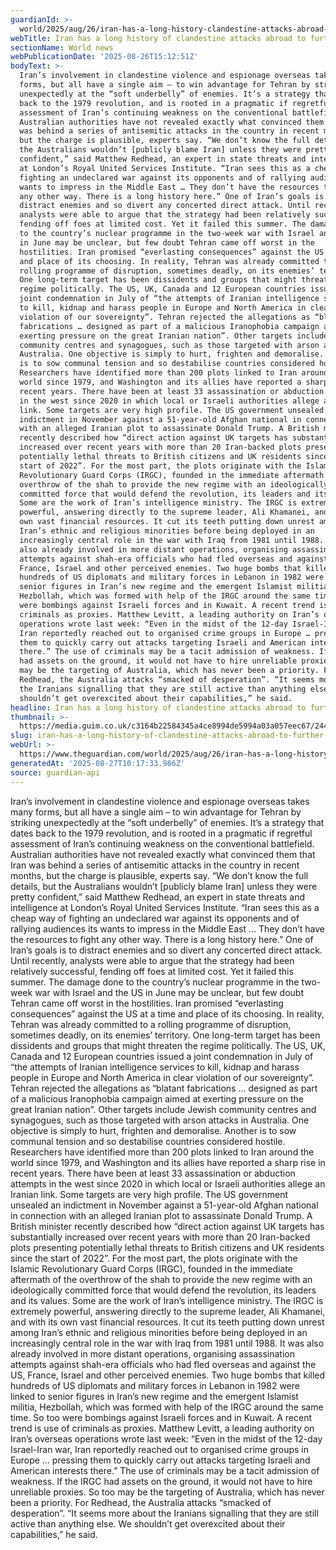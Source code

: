 ```yaml
---
guardianId: >-
  world/2025/aug/26/iran-has-a-long-history-clandestine-attacks-abroad-to-further-its-ends
webTitle: Iran has a long history of clandestine attacks abroad to further its ends
sectionName: World news
webPublicationDate: '2025-08-26T15:12:51Z'
bodyText: >-
  Iran’s involvement in clandestine violence and espionage overseas takes many
  forms, but all have a single aim – to win advantage for Tehran by striking
  unexpectedly at the “soft underbelly” of enemies. It’s a strategy that dates
  back to the 1979 revolution, and is rooted in a pragmatic if regretful
  assessment of Iran’s continuing weakness on the conventional battlefield.
  Australian authorities have not revealed exactly what convinced them that Iran
  was behind a series of antisemitic attacks in the country in recent months,
  but the charge is plausible, experts say. “We don’t know the full details, but
  the Australians wouldn’t [publicly blame Iran] unless they were pretty
  confident,” said Matthew Redhead, an expert in state threats and intelligence
  at London’s Royal United Services Institute. “Iran sees this as a cheap way of
  fighting an undeclared war against its opponents and of rallying audiences its
  wants to impress in the Middle East … They don’t have the resources to fight
  any other way. There is a long history here.” One of Iran’s goals is to
  distract enemies and so divert any concerted direct attack. Until recently,
  analysts were able to argue that the strategy had been relatively successful,
  fending off foes at limited cost. Yet it failed this summer. The damage done
  to the country’s nuclear programme in the two-week war with Israel and the US
  in June may be unclear, but few doubt Tehran came off worst in the
  hostilities. Iran promised “everlasting consequences” against the US at a time
  and place of its choosing. In reality, Tehran was already committed to a
  rolling programme of disruption, sometimes deadly, on its enemies’ territory.
  One long-term target has been dissidents and groups that might threaten the
  regime politically. The US, UK, Canada and 12 European countries issued a
  joint condemnation in July of “the attempts of Iranian intelligence services
  to kill, kidnap and harass people in Europe and North America in clear
  violation of our sovereignty”. Tehran rejected the allegations as “blatant
  fabrications … designed as part of a malicious Iranophobia campaign aimed at
  exerting pressure on the great Iranian nation”. Other targets include Jewish
  community centres and synagogues, such as those targeted with arson attacks in
  Australia. One objective is simply to hurt, frighten and demoralise. Another
  is to sow communal tension and so destabilise countries considered hostile.
  Researchers have identified more than 200 plots linked to Iran around the
  world since 1979, and Washington and its allies have reported a sharp rise in
  recent years. There have been at least 33 assassination or abduction attempts
  in the west since 2020 in which local or Israeli authorities allege an Iranian
  link. Some targets are very high profile. The US government unsealed an
  indictment in November against a 51-year-old Afghan national in connection
  with an alleged Iranian plot to assassinate Donald Trump. A British minister
  recently described how “direct action against UK targets has substantially
  increased over recent years with more than 20 Iran-backed plots presenting
  potentially lethal threats to British citizens and UK residents since the
  start of 2022”. For the most part, the plots originate with the Islamic
  Revolutionary Guard Corps (IRGC), founded in the immediate aftermath of the
  overthrow of the shah to provide the new regime with an ideologically
  committed force that would defend the revolution, its leaders and its values.
  Some are the work of Iran’s intelligence ministry. The IRGC is extremely
  powerful, answering directly to the supreme leader, Ali Khamanei, and with its
  own vast financial resources. It cut its teeth putting down unrest among
  Iran’s ethnic and religious minorities before being deployed in an
  increasingly central role in the war with Iraq from 1981 until 1988. It was
  also already involved in more distant operations, organising assassination
  attempts against shah-era officials who had fled overseas and against the US,
  France, Israel and other perceived enemies. Two huge bombs that killed
  hundreds of US diplomats and military forces in Lebanon in 1982 were linked to
  senior figures in Iran’s new regime and the emergent Islamist militia,
  Hezbollah, which was formed with help of the IRGC around the same time. So too
  were bombings against Israeli forces and in Kuwait. A recent trend is use of
  criminals as proxies. Matthew Levitt, a leading authority on Iran’s overseas
  operations wrote last week: “Even in the midst of the 12-day Israel-Iran war,
  Iran reportedly reached out to organised crime groups in Europe … pressing
  them to quickly carry out attacks targeting Israeli and American interests
  there.” The use of criminals may be a tacit admission of weakness. If the IRGC
  had assets on the ground, it would not have to hire unreliable proxies. So too
  may be the targeting of Australia, which has never been a priority. For
  Redhead, the Australia attacks “smacked of desperation”. “It seems more about
  the Iranians signalling that they are still active than anything else. We
  shouldn’t get overexcited about their capabilities,” he said.
headline: Iran has a long history of clandestine attacks abroad to further its ends
thumbnail: >-
  https://media.guim.co.uk/c3164b22584345a4ce8994de5994a03a057eec67/244_0_4601_3683/500.jpg
slug: iran-has-a-long-history-of-clandestine-attacks-abroad-to-further-its-ends
webUrl: >-
  https://www.theguardian.com/world/2025/aug/26/iran-has-a-long-history-clandestine-attacks-abroad-to-further-its-ends
generatedAt: '2025-08-27T10:17:33.986Z'
source: guardian-api
---
```

Iran’s involvement in clandestine violence and espionage overseas takes many forms, but all have a single aim – to win advantage for Tehran by striking unexpectedly at the “soft underbelly” of enemies. It’s a strategy that dates back to the 1979 revolution, and is rooted in a pragmatic if regretful assessment of Iran’s continuing weakness on the conventional battlefield. Australian authorities have not revealed exactly what convinced them that Iran was behind a series of antisemitic attacks in the country in recent months, but the charge is plausible, experts say. “We don’t know the full details, but the Australians wouldn’t [publicly blame Iran] unless they were pretty confident,” said Matthew Redhead, an expert in state threats and intelligence at London’s Royal United Services Institute. “Iran sees this as a cheap way of fighting an undeclared war against its opponents and of rallying audiences its wants to impress in the Middle East … They don’t have the resources to fight any other way. There is a long history here.” One of Iran’s goals is to distract enemies and so divert any concerted direct attack. Until recently, analysts were able to argue that the strategy had been relatively successful, fending off foes at limited cost. Yet it failed this summer. The damage done to the country’s nuclear programme in the two-week war with Israel and the US in June may be unclear, but few doubt Tehran came off worst in the hostilities. Iran promised “everlasting consequences” against the US at a time and place of its choosing. In reality, Tehran was already committed to a rolling programme of disruption, sometimes deadly, on its enemies’ territory. One long-term target has been dissidents and groups that might threaten the regime politically. The US, UK, Canada and 12 European countries issued a joint condemnation in July of “the attempts of Iranian intelligence services to kill, kidnap and harass people in Europe and North America in clear violation of our sovereignty”. Tehran rejected the allegations as “blatant fabrications … designed as part of a malicious Iranophobia campaign aimed at exerting pressure on the great Iranian nation”. Other targets include Jewish community centres and synagogues, such as those targeted with arson attacks in Australia. One objective is simply to hurt, frighten and demoralise. Another is to sow communal tension and so destabilise countries considered hostile. Researchers have identified more than 200 plots linked to Iran around the world since 1979, and Washington and its allies have reported a sharp rise in recent years. There have been at least 33 assassination or abduction attempts in the west since 2020 in which local or Israeli authorities allege an Iranian link. Some targets are very high profile. The US government unsealed an indictment in November against a 51-year-old Afghan national in connection with an alleged Iranian plot to assassinate Donald Trump. A British minister recently described how “direct action against UK targets has substantially increased over recent years with more than 20 Iran-backed plots presenting potentially lethal threats to British citizens and UK residents since the start of 2022”. For the most part, the plots originate with the Islamic Revolutionary Guard Corps (IRGC), founded in the immediate aftermath of the overthrow of the shah to provide the new regime with an ideologically committed force that would defend the revolution, its leaders and its values. Some are the work of Iran’s intelligence ministry. The IRGC is extremely powerful, answering directly to the supreme leader, Ali Khamanei, and with its own vast financial resources. It cut its teeth putting down unrest among Iran’s ethnic and religious minorities before being deployed in an increasingly central role in the war with Iraq from 1981 until 1988. It was also already involved in more distant operations, organising assassination attempts against shah-era officials who had fled overseas and against the US, France, Israel and other perceived enemies. Two huge bombs that killed hundreds of US diplomats and military forces in Lebanon in 1982 were linked to senior figures in Iran’s new regime and the emergent Islamist militia, Hezbollah, which was formed with help of the IRGC around the same time. So too were bombings against Israeli forces and in Kuwait. A recent trend is use of criminals as proxies. Matthew Levitt, a leading authority on Iran’s overseas operations wrote last week: “Even in the midst of the 12-day Israel-Iran war, Iran reportedly reached out to organised crime groups in Europe … pressing them to quickly carry out attacks targeting Israeli and American interests there.” The use of criminals may be a tacit admission of weakness. If the IRGC had assets on the ground, it would not have to hire unreliable proxies. So too may be the targeting of Australia, which has never been a priority. For Redhead, the Australia attacks “smacked of desperation”. “It seems more about the Iranians signalling that they are still active than anything else. We shouldn’t get overexcited about their capabilities,” he said.
